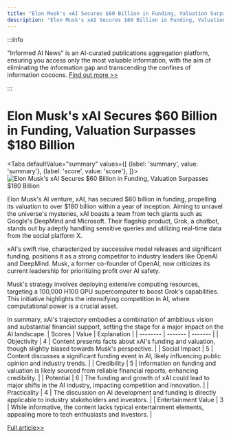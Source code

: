 ```yaml
---
title: "Elon Musk's xAI Secures $60 Billion in Funding, Valuation Surpasses $180 Billion"
description: "Elon Musk's xAI Secures $60 Billion in Funding, Valuation Surpasses $180 Billion"
---
```



:::info

"Informed AI News" is an AI-curated publications aggregation platform, ensuring you access only the most valuable information, with the aim of eliminating the information gap and transcending the confines of information cocoons.  [Find out more >>](/docs/guides)

:::

# Elon Musk's xAI Secures $60 Billion in Funding, Valuation Surpasses $180 Billion


<Tabs
	defaultValue="summary"
	values={[
	{label: 'summary', value: 'summary'},
	{label: 'score', value: 'score'},
]}>
<TabItem value="summary">
<img
  src="https://image.informedainews.com/2024/06/Tec-lVk-1717494798-0.jpg"
  alt="Elon Musk's xAI Secures $60 Billion in Funding, Valuation Surpasses $180 Billion"
/>



Elon Musk's AI venture, xAI, has secured $60 billion in funding, propelling its valuation to over $180 billion within a year of inception. Aiming to unravel the universe's mysteries, xAI boasts a team from tech giants such as Google's DeepMind and Microsoft. Their flagship product, Grok, a chatbot, stands out by adeptly handling sensitive queries and utilizing real-time data from the social platform X.

xAI's swift rise, characterized by successive model releases and significant funding, positions it as a strong competitor to industry leaders like OpenAI and DeepMind. Musk, a former co-founder of OpenAI, now criticizes its current leadership for prioritizing profit over AI safety.

Musk's strategy involves deploying extensive computing resources, targeting a 100,000 H100 GPU supercomputer to boost Grok's capabilities. This initiative highlights the intensifying competition in AI, where computational power is a crucial asset.

In summary, xAI's trajectory embodies a combination of ambitious vision and substantial financial support, setting the stage for a major impact on the AI landscape.
</TabItem>
<TabItem value="score">
	| Scores     | Value   | Explanation |
	| -------- | ------- | ------- |
	| Objectivity  | 4    | Content presents facts about xAI's funding and valuation, though slightly biased towards Musk's perspective.    |
	| Social Impact | 5     | Content discusses a significant funding event in AI, likely influencing public opinion and industry trends.    |
	| Credibility    | 5    | Information on funding and valuation is likely sourced from reliable financial reports, enhancing credibility.    |
	| Potential    | 6    | The funding and growth of xAI could lead to major shifts in the AI industry, impacting competition and innovation.    |
	| Practicality    | 4    | The discussion on AI development and funding is directly applicable to industry stakeholders and investors.    |
	| Entertainment Value    | 3    | While informative, the content lacks typical entertainment elements, appealing more to tech enthusiasts and investors.    |
</TabItem>
</Tabs>

[Full article>>](https://www.mittrchina.com/news/detail/13361)
